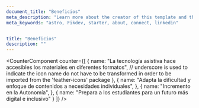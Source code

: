 ```yaml
---
document_title: "Beneficios"
meta_description: "Learn more about the creator of this template and the services provided."
meta_keywords: "astro, Fikdev, starter, about, connect, linkedin"


title: "Beneficios"
description: ""
---
```


<CounterComponent
  counter={[
    {
      name: "La tecnología asistiva hace accesibles los materiales en diferentes formatos",
      // underscore is used to indicate the icon name do not have to be transformed in order to be imported from the 'feather-icons' package
    },
    {
      name: "Adapta la dificultad y enfoque de contenidos a necesidades individuales",
    },
    {
      name: "Incremento en la Autonomía",
    },
    {
      name: "Prepara a los estudiantes para un futuro más digital e inclusivo"
    }
  ]}
/>



